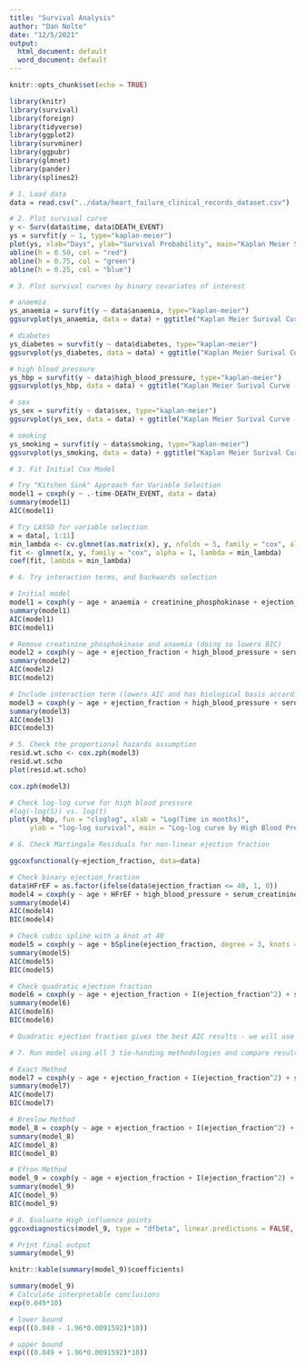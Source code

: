 ```yaml
---
title: "Survival Analysis"
author: "Dan Nolte"
date: "12/5/2021"
output:
  html_document: default
  word_document: default
---
```


```r
knitr::opts_chunk$set(echo = TRUE)
```

```r
library(knitr)
library(survival)
library(foreign)
library(tidyverse)
library(ggplot2)
library(survminer)
library(ggpubr)
library(glmnet)
library(pander)
library(splines2)
```
 
```r
# 1. Load data
data = read.csv("../data/heart_failure_clinical_records_dataset.csv")

# 2. Plot survival curve
y <- Surv(data$time, data$DEATH_EVENT)
ys = survfit(y ~ 1, type="kaplan-meier")
plot(ys, xlab="Days", ylab="Survival Probability", main="Kaplan Meier Surival Curve for Heart Failure Patients", mark.time=TRUE)
abline(h = 0.50, col = "red")
abline(h = 0.75, col = "green")
abline(h = 0.25, col = "blue")
```

```r
# 3. Plot survival curves by binary covariates of interest

# anaemia
ys_anaemia = survfit(y ~ data$anaemia, type="kaplan-meier")
ggsurvplot(ys_anaemia, data = data) + ggtitle("Kaplan Meier Surival Curve - By Anaemia Status")

# diabetes
ys_diabetes = survfit(y ~ data$diabetes, type="kaplan-meier")
ggsurvplot(ys_diabetes, data = data) + ggtitle("Kaplan Meier Surival Curve - By Diabetes Status")

# high blood pressure
ys_hbp = survfit(y ~ data$high_blood_pressure, type="kaplan-meier")
ggsurvplot(ys_hbp, data = data) + ggtitle("Kaplan Meier Surival Curve - By HBP Status")

# sex
ys_sex = survfit(y ~ data$sex, type="kaplan-meier")
ggsurvplot(ys_sex, data = data) + ggtitle("Kaplan Meier Surival Curve - By Sex")

# smoking
ys_smoking = survfit(y ~ data$smoking, type="kaplan-meier")
ggsurvplot(ys_smoking, data = data) + ggtitle("Kaplan Meier Surival Curve - By Smoking Status")
```

```r
# 3. Fit Initial Cox Model

# Try "Kitchen Sink" Approach for Variable Selection
model1 = coxph(y ~ .-time-DEATH_EVENT, data = data)
summary(model1)
AIC(model1)

# Try LASSO for variable selection
x = data[, 1:11]
min_lambda <- cv.glmnet(as.matrix(x), y, nfolds = 5, family = "cox", alpha = 1)$lambda.min
fit <- glmnet(x, y, family = "cox", alpha = 1, lambda = min_lambda)
coef(fit, lambda = min_lambda)
```

```r
# 4. Try interaction terms, and backwards selection

# Initial model
model1 = coxph(y ~ age + anaemia + creatinine_phosphokinase + ejection_fraction + high_blood_pressure + serum_creatinine + serum_sodium, data = data)
summary(model1)
AIC(model1)
BIC(model1)

# Remove creatinine_phosphokinase and anaemia (doing so lowers BIC)
model2 = coxph(y ~ age + ejection_fraction + high_blood_pressure + serum_creatinine + serum_sodium, data = data)
summary(model2)
AIC(model2)
BIC(model2)

# Include interaction term (lowers AIC and has biological basis according to domain expert)
model3 = coxph(y ~ age + ejection_fraction + high_blood_pressure + serum_creatinine + serum_sodium + serum_sodium*serum_creatinine, data = data)
summary(model3)
AIC(model3)
BIC(model3)
```

```r
# 5. Check the proportional hazards assumption
resid.wt.scho <- cox.zph(model3)
resid.wt.scho
plot(resid.wt.scho)

cox.zph(model3)

# Check log-log curve for high blood pressure
#log(-log(S)) vs. log(t)
plot(ys_hbp, fun = "cloglog", xlab = "Log(Time in months)",
     ylab = "log-log survival", main = "Log-log curve by High Blood Pressure Status") 

```

```r
# 6. Check Martingale Residuals for non-linear ejection fraction

ggcoxfunctional(y~ejection_fraction, data=data)

# Check binary ejection_fraction
data$HFrEF = as.factor(ifelse(data$ejection_fraction <= 40, 1, 0))
model4 = coxph(y ~ age + HFrEF + high_blood_pressure + serum_creatinine + serum_sodium + serum_sodium*serum_creatinine, data = data)
summary(model4)
AIC(model4)
BIC(model4)

# Check cubic spline with a knot at 40
model5 = coxph(y ~ age + bSpline(ejection_fraction, degree = 3, knots = c(40)) + high_blood_pressure + serum_creatinine + serum_sodium + serum_sodium*serum_creatinine, data = data)
summary(model5)
AIC(model5)
BIC(model5)

# Check quadratic ejection fraction
model6 = coxph(y ~ age + ejection_fraction + I(ejection_fraction^2) + serum_creatinine + serum_sodium + serum_sodium*serum_creatinine + high_blood_pressure, data = data)
summary(model6)
AIC(model6)
BIC(model6)

# Quadratic ejection fraction gives the best AIC results - we will use this going forward.
```

```r
# 7. Run model using all 3 tie-handing methodologies and compare results

# Exact Method
model7 = coxph(y ~ age + ejection_fraction + I(ejection_fraction^2) + serum_creatinine + serum_sodium + serum_sodium*serum_creatinine + high_blood_pressure, ties = "exact", data = data)
summary(model7)
AIC(model7)
BIC(model7)

# Breslow Method
model_8 = coxph(y ~ age + ejection_fraction + I(ejection_fraction^2) + serum_creatinine + serum_sodium + serum_sodium*serum_creatinine + high_blood_pressure, ties = "breslow", data = data)
summary(model_8)
AIC(model_8)
BIC(model_8)

# Efron Method
model_9 = coxph(y ~ age + ejection_fraction + I(ejection_fraction^2) + serum_creatinine + serum_sodium + serum_sodium*serum_creatinine + high_blood_pressure, ties = "efron", data = data)
summary(model_9)
AIC(model_9)
BIC(model_9)
```


```r
# 8. Evaluate High influence points
ggcoxdiagnostics(model_9, type = "dfbeta", linear.predictions = FALSE, ggtheme = theme_bw())
```

```r
# Print final output
summary(model_9)

knitr::kable(summary(model_9)$coefficients)

summary(model_9)
# Calculate interpretable conclusions
exp(0.049*10)

# lower bound
exp(((0.049 - 1.96*0.0091592)*10))

# upper bound
exp(((0.049 + 1.96*0.0091592)*10))
```